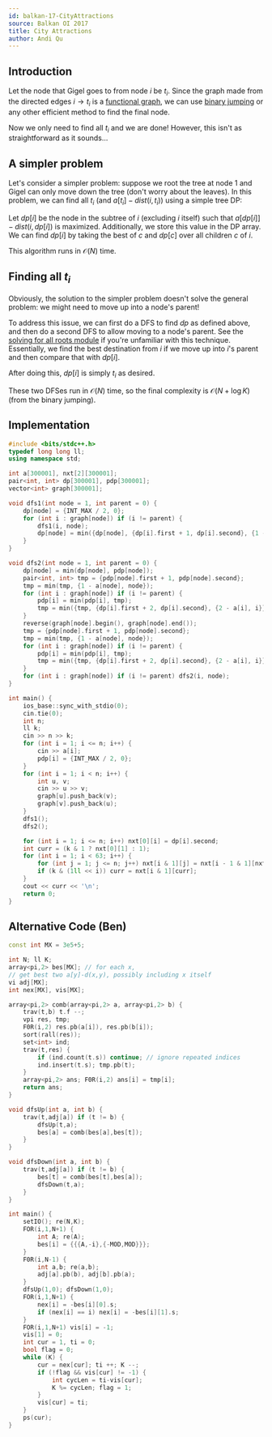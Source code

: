 ```yaml
---
id: balkan-17-CityAttractions
source: Balkan OI 2017
title: City Attractions
author: Andi Qu
---
```


## Introduction

Let the node that Gigel goes to from node $i$ be $t_i$. Since the graph made
from the directed edges $i \rightarrow t_i$ is a
[functional graph](/silver/func-graphs), we can use
[binary jumping](/plat/bin-jump) or any other efficient method to find the final
node.

Now we only need to find all $t_i$ and we are done! However, this isn't as
straightforward as it sounds...

## A simpler problem

Let's consider a simpler problem: suppose we root the tree at node $1$ and Gigel
can only move down the tree (don't worry about the leaves). In this problem, we
can find all $t_i$ (and $a[t_i] - dist(i, t_i)$) using a simple tree DP:

Let $dp[i]$ be the node in the subtree of $i$ (excluding $i$ itself) such that
$a[dp[i]] - dist(i, dp[i])$ is maximized. Additionally, we store this value in
the DP array. We can find $dp[i]$ by taking the best of $c$ and $dp[c]$ over all
children $c$ of $i$.

This algorithm runs in $\mathcal{O}(N)$ time.

## Finding all $t_i$

Obviously, the solution to the simpler problem doesn't solve the general
problem: we might need to move up into a node's parent!

To address this issue, we can first do a DFS to find $dp$ as defined above, and
then do a second DFS to allow moving to a node's parent. See the
[solving for all roots module](/gold/all-roots) if you're unfamiliar with this
technique. Essentially, we find the best destination from $i$ if we move up into
$i$'s parent and then compare that with $dp[i]$.

After doing this, $dp[i]$ is simply $t_i$ as desired.

These two DFSes run in $\mathcal{O}(N)$ time, so the final complexity is
$\mathcal{O}(N + \log K)$ (from the binary jumping).

## Implementation

```cpp
#include <bits/stdc++.h>
typedef long long ll;
using namespace std;

int a[300001], nxt[2][300001];
pair<int, int> dp[300001], pdp[300001];
vector<int> graph[300001];

void dfs1(int node = 1, int parent = 0) {
	dp[node] = {INT_MAX / 2, 0};
	for (int i : graph[node]) if (i != parent) {
		dfs1(i, node);
		dp[node] = min({dp[node], {dp[i].first + 1, dp[i].second}, {1 - a[i], i}});
	}
}

void dfs2(int node = 1, int parent = 0) {
	dp[node] = min(dp[node], pdp[node]);
	pair<int, int> tmp = {pdp[node].first + 1, pdp[node].second};
	tmp = min(tmp, {1 - a[node], node});
	for (int i : graph[node]) if (i != parent) {
		pdp[i] = min(pdp[i], tmp);
		tmp = min({tmp, {dp[i].first + 2, dp[i].second}, {2 - a[i], i}});
	}
	reverse(graph[node].begin(), graph[node].end());
	tmp = {pdp[node].first + 1, pdp[node].second};
	tmp = min(tmp, {1 - a[node], node});
	for (int i : graph[node]) if (i != parent) {
		pdp[i] = min(pdp[i], tmp);
		tmp = min({tmp, {dp[i].first + 2, dp[i].second}, {2 - a[i], i}});
	}
	for (int i : graph[node]) if (i != parent) dfs2(i, node);
}

int main() {
	ios_base::sync_with_stdio(0);
	cin.tie(0);
	int n;
	ll k;
	cin >> n >> k;
	for (int i = 1; i <= n; i++) {
		cin >> a[i];
		pdp[i] = {INT_MAX / 2, 0};
	}
	for (int i = 1; i < n; i++) {
		int u, v;
		cin >> u >> v;
		graph[u].push_back(v);
		graph[v].push_back(u);
	}
	dfs1();
	dfs2();

	for (int i = 1; i <= n; i++) nxt[0][i] = dp[i].second;
	int curr = (k & 1 ? nxt[0][1] : 1);
	for (int i = 1; i < 63; i++) {
		for (int j = 1; j <= n; j++) nxt[i & 1][j] = nxt[i - 1 & 1][nxt[i - 1 & 1][j]];
		if (k & (1ll << i)) curr = nxt[i & 1][curr];
	}
	cout << curr << '\n';
	return 0;
}
```

## Alternative Code (Ben)

```cpp
const int MX = 3e5+5;

int N; ll K;
array<pi,2> bes[MX]; // for each x,
// get best two a[y]-d(x,y), possibly including x itself
vi adj[MX];
int nex[MX], vis[MX];

array<pi,2> comb(array<pi,2> a, array<pi,2> b) {
	trav(t,b) t.f --;
	vpi res, tmp;
	F0R(i,2) res.pb(a[i]), res.pb(b[i]);
	sort(rall(res));
	set<int> ind;
	trav(t,res) {
		if (ind.count(t.s)) continue; // ignore repeated indices
		ind.insert(t.s); tmp.pb(t);
	}
	array<pi,2> ans; F0R(i,2) ans[i] = tmp[i];
	return ans;
}

void dfsUp(int a, int b) {
	trav(t,adj[a]) if (t != b) {
		dfsUp(t,a);
		bes[a] = comb(bes[a],bes[t]);
	}
}

void dfsDown(int a, int b) {
	trav(t,adj[a]) if (t != b) {
		bes[t] = comb(bes[t],bes[a]);
		dfsDown(t,a);
	}
}

int main() {
	setIO(); re(N,K);
	FOR(i,1,N+1) {
		int A; re(A);
		bes[i] = {{{A,-i},{-MOD,MOD}}};
	}
	F0R(i,N-1) {
		int a,b; re(a,b);
		adj[a].pb(b), adj[b].pb(a);
	}
	dfsUp(1,0); dfsDown(1,0);
	FOR(i,1,N+1) {
		nex[i] = -bes[i][0].s;
		if (nex[i] == i) nex[i] = -bes[i][1].s;
	}
	FOR(i,1,N+1) vis[i] = -1;
	vis[1] = 0;
	int cur = 1, ti = 0;
	bool flag = 0;
	while (K) {
		cur = nex[cur]; ti ++; K --;
		if (!flag && vis[cur] != -1) {
			int cycLen = ti-vis[cur];
			K %= cycLen; flag = 1;
		}
		vis[cur] = ti;
	}
	ps(cur);
}
```
